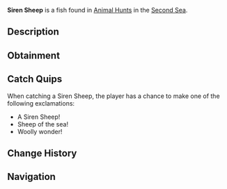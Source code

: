 {{FishInfobox
|image          = Siren Sheep.png
|rarity         = Limited
|event          = Animal Hunt
|sea            = Second Sea
|location       = [[Animals - Sea 2]]
|sublocation    = 
|sources        = Fishing Rod
|radar_location = 
|prog_speed     = -45
|xp             = 3100
|weather        = Windy
|time           = 
|season         = Winter
|bait           = Seaweed
|base_weight    = 800
|base_value     = 1200
|weight_range   = 500
|base_chance    = 25
|base_resil     = 35
}}
'''Siren Sheep''' is a {{Rarity|Limited}} fish found in [[Animal Hunt]]s in the [[Second Sea]].

== Description ==
{{Description|A woolly fish with a haunting bleat, drifting through misty waters.|Bestiary Entry}}

== Obtainment ==
{{Description|It baas where the wind howls over the waves.|Bestiary Hint}}
{{Fish Availability|
Animal Hunt/Second Sea
|top_rods      = 
North-Star Rod\154208.76\321878.59;
Magma Rod\135405.88\169624.63;
Steady Rod\129494.98\147490.35;
Frostfire Rod\119863.12\136519.99;
Krampus's Rod\106588.51\134196.89;
Carbon Rod\105990.77\322032.94;
Rapid Rod\48258.05\262116.19;
Free Spirit Rod\86067.07\240281.72;
Egg Rod\71694.89\203773.45;
Verdant Shear Rod\68983.79\196067.88;
Trident Rod\67688.68\157954.82;
Blazebringer Rod\67365.95\187375.12;
Ethereal Prism Rod\48619.2\133202.89;
Seraphic Rod\46901.22\130883.17;
No-Life Rod\45499.85\131224.92;
Rod Of The Exalted One\44431.34\121897.8;
Rod Of The Forgotten Fang\43854.53\123355.44;
Challenger's Rod\42643.5\124925.51;
Rod Of The Depths\42052.65\121318.73;
Volcanic Rod\40496.38\120526.48;
Depthseeker Rod\40397.47\122210.88;
Zeus Rod\40250.2\119793.77;
Avalanche Rod\39969.91\121118.55
|recommended   = Free Spirit Rod
}}

== Catch Quips ==
When catching a Siren Sheep, the player has a chance to make one of the following exclamations:
* A Siren Sheep!
* Sheep of the sea!
* Woolly wonder!

== Change History ==
{{Change History|{{subst:Current Version}}}}

== Navigation ==
{{Fish Navbox|Animals - Sea 2}}